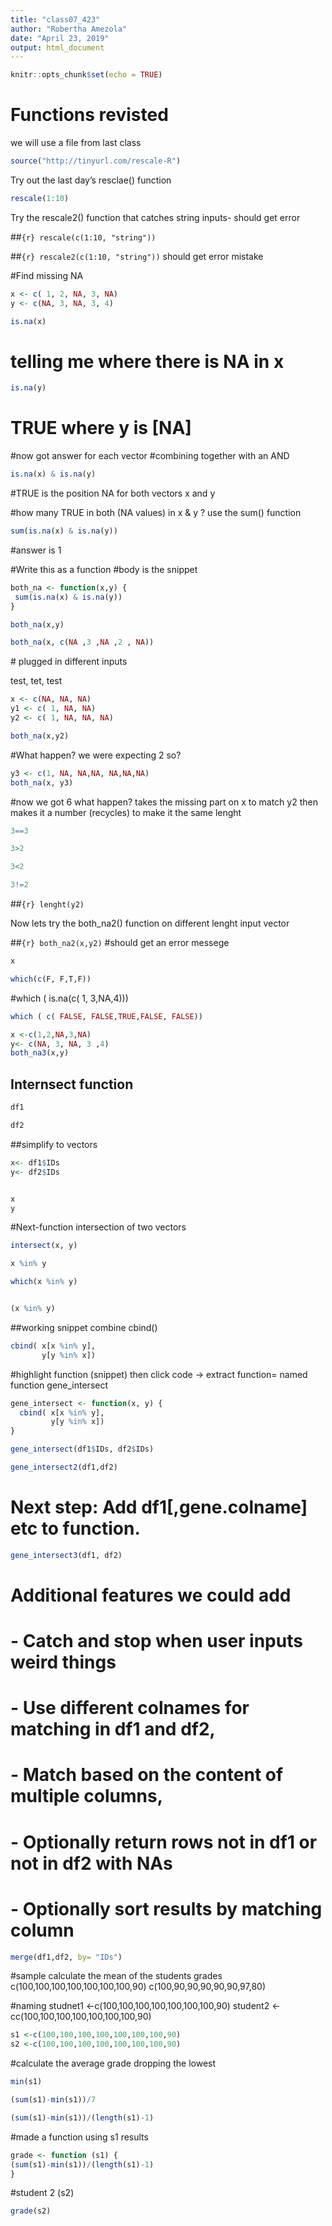 ---
title: "class07_423"
author: "Robertha Amezola"
date: "April 23, 2019"
output: html_document
---

```{r setup, include=FALSE}
knitr::opts_chunk$set(echo = TRUE)
```

# Functions revisted
we will use a file from last class
```{r}
source("http://tinyurl.com/rescale-R")
```

Try out the last day's resclae() function

```{r}
rescale(1:10)
```


Try the rescale2() function that catches string inputs- should get error

##```{r}
rescale(c(1:10, "string"))
```

##```{r}
rescale2(c(1:10, "string"))
```
should get error mistake

#Find missing NA 

```{r}
x <- c( 1, 2, NA, 3, NA)
y <- c(NA, 3, NA, 3, 4)
```


```{r}
is.na(x)
```

# telling me where there is NA in x

```{r}
is.na(y)
```
# TRUE where y is [NA]


#now got answer for each vector
#combining together with an AND

```{r}
is.na(x) & is.na(y)
```
#TRUE is the position NA for both vectors x and y


#how many TRUE in both (NA values) in x & y ? use the sum() function


```{r}
sum(is.na(x) & is.na(y))
```

#answer is 1

#Write this as a function
#body is the snippet

```{r}
both_na <- function(x,y) {
 sum(is.na(x) & is.na(y))  
}
```


```{r}
both_na(x,y)
```

```{r}
both_na(x, c(NA ,3 ,NA ,2 , NA))
```
 # plugged in different inputs

test, tet, test

```{r}
x <- c(NA, NA, NA)
y1 <- c( 1, NA, NA)
y2 <- c( 1, NA, NA, NA)
```


```{r}
both_na(x,y2)
```
 #What happen? we were expecting 2 so?
 
```{r}
y3 <- c(1, NA, NA,NA, NA,NA,NA)
both_na(x, y3)
```
 
 #now we got 6 what happen? takes the missing part on x to match y2 then makes it a number (recycles) to make it the same lenght


 
```{r}
3==3
```
 
```{r}
3>2
```
```{r}
3<2
```
```{r}
3!=2
```
##```{r}
lenght(y2)
```

Now lets try the both_na2() function on different lenght input vector

##```{r}
both_na2(x,y2)
```
#should get an error messege


```{r}
x
```
```{r}
which(c(F, F,T,F))
```
 #which ( is.na(c( 1, 3,NA,4)))


```{r}
which ( c( FALSE, FALSE,TRUE,FALSE, FALSE))
```

```{r}
x <-c(1,2,NA,3,NA)
y<- c(NA, 3, NA, 3 ,4)
both_na3(x,y)
```
## Internsect function

```{r}
df1
```

```{r}
df2
```

##simplify to vectors 

```{r}
x<- df1$IDs
y<- df2$IDs


x
y
```

#Next-function intersection of two vectors

```{r}
intersect(x, y)
```

```{r}
x %in% y
```

```{r}
which(x %in% y)
```

```{r}

```

```{r}
(x %in% y)
```

##working snippet combine cbind()

```{r}
cbind( x[x %in% y],
       y[y %in% x])
```

#highlight function (snippet) then click code -> extract function= named function gene_intersect
```{r}
gene_intersect <- function(x, y) {
  cbind( x[x %in% y],
         y[y %in% x])
}
```



```{r}
gene_intersect(df1$IDs, df2$IDs)
```
```{r}
gene_intersect2(df1,df2)
```

# Next step: Add df1[,gene.colname] etc to function.

```{r}
gene_intersect3(df1, df2)
```

# Additional features we could add
# - Catch and stop when user inputs weird things
# - Use different colnames for matching in df1 and df2,
# - Match based on the content of multiple columns,
# - Optionally return rows not in df1 or not in df2 with NAs
# - Optionally sort results by matching column

```{r}
merge(df1,df2, by= "IDs")
```

#sample calculate the mean of the students grades 
c(100,100,100,100,100,100,100,90)
c(100,90,90,90,90,90,97,80)

#naming
studnet1 <-c(100,100,100,100,100,100,100,90)
student2 <-cc(100,100,100,100,100,100,100,90)

```{r}
s1 <-c(100,100,100,100,100,100,100,90)
s2 <-c(100,100,100,100,100,100,100,90)
```
 #calculate the average grade dropping the lowest

```{r}
min(s1)
```
```{r}
(sum(s1)-min(s1))/7
```

```{r}
(sum(s1)-min(s1))/(length(s1)-1)
```
#made a function using s1 results
```{r}
grade <- function (s1) {
(sum(s1)-min(s1))/(length(s1)-1)
}
```


#student 2 (s2)
```{r}
grade(s2)
```

